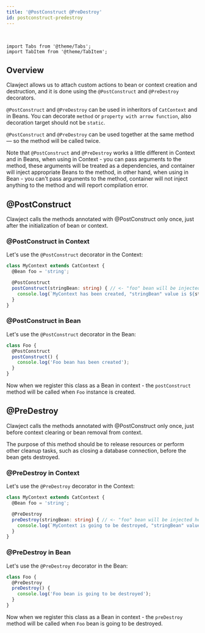 ```yaml
---
title: '@PostConstruct @PreDestroy'
id: postconstruct-predestroy
---
```


<br/>

```mdx-code-block
import Tabs from '@theme/Tabs';
import TabItem from '@theme/TabItem';
```

## Overview

Clawject allows us to attach custom actions to bean or context creation and destruction,
and it is done using the `@PostConstruct` and `@PreDestroy` decorators.

`@PostConstruct` and `@PreDestroy` can be used in inheritors of `CatContext` and in Beans.
You can decorate `method` or `property with arrow function`, also decoration target should not be `static`.

`@PostConstruct` and `@PreDestroy` can be used together at the same method — so the method will be called twice.

Note that `@PostConstruct` and `@PreDestroy` works a little different in Context and in Beans,
when using in Context - you can pass arguments to the method,
these arguments will be treated as a dependencies, and container will inject appropriate Beans to the method, in other hand,
when using in Bean - you can't pass arguments to the method,
container will not inject anything to the method and will report compilation error.

## @PostConstruct

Clawject calls the methods annotated with @PostConstruct only once, just after the initialization of bean or context.

### @PostConstruct in Context

Let's use the `@PostConstruct` decorator in the Context:

```ts
class MyContext extends CatContext {
  @Bean foo = 'string';

  @PostConstruct
  postConstruct(stringBean: string) { // <- "foo" bean will be injected here
    console.log(`MyContext has been created, "stringBean" value is ${stringBean}`);
  }
}
```

### @PostConstruct in Bean

Let's use the `@PostConstruct` decorator in the Bean:

```ts
class Foo {
  @PostConstruct
  postConstruct() {
    console.log('Foo bean has been created');
  }
}
```

Now when we register this class as a Bean in context -
the `postConstruct` method will be called when `Foo` instance is created.

## @PreDestroy

Clawject calls the methods annotated with @PostConstruct only once,
just before context clearing or bean removal from context.

The purpose of this method should be to release resources or perform other cleanup tasks,
such as closing a database connection, before the bean gets destroyed.

### @PreDestroy in Context

Let's use the `@PreDestroy` decorator in the Context:

```ts
class MyContext extends CatContext {
  @Bean foo = 'string';

  @PreDestroy
  preDestroy(stringBean: string) { // <- "foo" bean will be injected here
    console.log(`MyContext is going to be destroyed, "stringBean" value is ${stringBean}`);
  }
}
```

### @PreDestroy in Bean

Let's use the `@PreDestroy` decorator in the Bean:

```ts
class Foo {
  @PreDestroy
  preDestroy() {
    console.log('Foo bean is going to be destroyed');
  }
}
```

Now when we register this class as a Bean in context -
the `preDestroy` method will be called when `Foo` bean is going to be destroyed.
